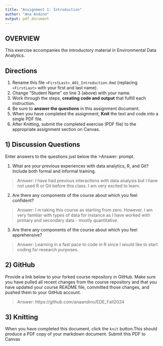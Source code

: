 ```yaml
---
title: "Assignment 1: Introduction"
author: "Ana Andino"
output: pdf_document
---
```


## OVERVIEW

This exercise accompanies the introductory material in Environmental Data Analytics. 

## Directions
1.  Rename this file `<FirstLast>_A01_Introduction.Rmd` (replacing `<FirstLast>` with your first and last name).
2.  Change "Student Name" on line 3 (above) with your name.
3.  Work through the steps, **creating code and output** that fulfill each instruction.
4.  Be sure to **answer the questions** in this assignment document.
5.  When you have completed the assignment, **Knit** the text and code into a single PDF file.
6.  After Knitting, submit the completed exercise (PDF file) to the appropriate assignment section on Canvas.


## 1) Discussion Questions
Enter answers to the questions just below the >Answer: prompt.

1. What are your previous experiences with data analytics, R, and Git? Include both formal and informal training.

> Answer: I have had previous interactions with data analysis but I have not used R or Git before this class. I am very excited to learn.

2. Are there any components of the course about which you feel confident?

> Answer: I m taking this course as starting from zero. However, I am very familiar with types of data for instance as I have worked with primary and secondary data - mostly quantitative.

3. Are there any components of the course about which you feel apprehensive?

> Answer: Learning in a fast pace to code in R since I would like to start coding for research purposes.


## 2) GitHub

Provide a link below to your forked course repository in GitHub. Make sure you have pulled all recent changes from the course repository and that you have updated your course README file, committed those changes, and pushed them to your GitHub account. 

> Answer: https://github.com/anaandino/EDE_Fall2024

## 3) Knitting
When you have completed this document, click the `knit` button.This should produce a PDF copy of your markdown document. Submit this PDF to Canvas 
